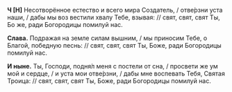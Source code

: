 **Ч [Н]** Несотворённое естество и всего мира Создатель, / отве́рзни уста наши, / дабы мы воз вестили хвалу Тебе, взывая: // свят, свят, свят Ты, Бо же, ради Богородицы помилуй нас.

**Слава.** Подражая на земле силам вышним, / мы приносим Тебе, о Благой, победную песнь: // свят, свят, свят Ты, Боже, ради Богородицы помилуй нас.

**И ныне.** Ты, Господи, подня́л меня с постели от сна, / просвети же ум мой и сердце, / и уста мои отве́рзни, / дабы мне воспевать Тебя, Святая Троица: // свят, свят, свят Ты, Боже, ради Богородицы помилуй нас.
